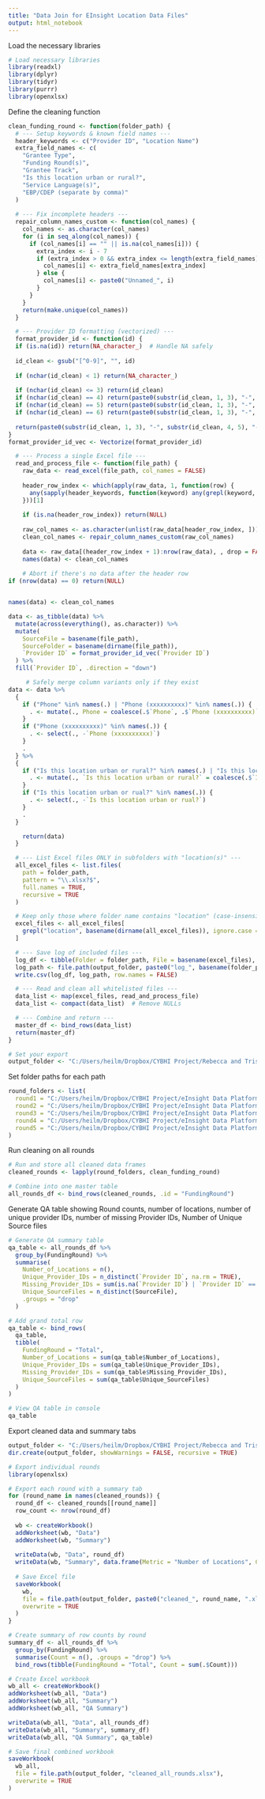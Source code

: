 ---
title: "Data Join for EInsight Location Data Files"
output: html_notebook
---
Load the necessary libraries

```{r}
# Load necessary libraries
library(readxl)
library(dplyr)
library(tidyr)
library(purrr)
library(openxlsx)

```

Define the cleaning function

```{r}
clean_funding_round <- function(folder_path) {
  # --- Setup keywords & known field names ---
  header_keywords <- c("Provider ID", "Location Name")
  extra_field_names <- c(
    "Grantee Type",
    "Funding Round(s)",
    "Grantee Track",
    "Is this location urban or rural?",
    "Service Language(s)",
    "EBP/CDEP (separate by comma)"
  )
  
  # --- Fix incomplete headers ---
  repair_column_names_custom <- function(col_names) {
    col_names <- as.character(col_names)
    for (i in seq_along(col_names)) {
      if (col_names[i] == "" || is.na(col_names[i])) {
        extra_index <- i - 7
        if (extra_index > 0 && extra_index <= length(extra_field_names)) {
          col_names[i] <- extra_field_names[extra_index]
        } else {
          col_names[i] <- paste0("Unnamed_", i)
        }
      }
    }
    return(make.unique(col_names))
  }

  # --- Provider ID formatting (vectorized) ---
  format_provider_id <- function(id) {
  if (is.na(id)) return(NA_character_)  # Handle NA safely
  
  id_clean <- gsub("[^0-9]", "", id)
  
  if (nchar(id_clean) < 1) return(NA_character_)
  
  if (nchar(id_clean) <= 3) return(id_clean)
  if (nchar(id_clean) == 4) return(paste0(substr(id_clean, 1, 3), "-", substr(id_clean, 4, 4)))
  if (nchar(id_clean) == 5) return(paste0(substr(id_clean, 1, 3), "-", substr(id_clean, 4, 5)))
  if (nchar(id_clean) == 6) return(paste0(substr(id_clean, 1, 3), "-", substr(id_clean, 4, 5), "-", substr(id_clean, 6, 6)))
  
  return(paste0(substr(id_clean, 1, 3), "-", substr(id_clean, 4, 5), "-", substr(id_clean, 6, 6), substr(id_clean, 7, nchar(id_clean))))
}
format_provider_id_vec <- Vectorize(format_provider_id)

  # --- Process a single Excel file ---
  read_and_process_file <- function(file_path) {
    raw_data <- read_excel(file_path, col_names = FALSE)
    
    header_row_index <- which(apply(raw_data, 1, function(row) {
      any(sapply(header_keywords, function(keyword) any(grepl(keyword, row, ignore.case = TRUE))))
    }))[1]
    
    if (is.na(header_row_index)) return(NULL)
    
    raw_col_names <- as.character(unlist(raw_data[header_row_index, ]))
    clean_col_names <- repair_column_names_custom(raw_col_names)
    
    data <- raw_data[(header_row_index + 1):nrow(raw_data), , drop = FALSE]
    names(data) <- clean_col_names
    
    # Abort if there's no data after the header row
if (nrow(data) == 0) return(NULL)


names(data) <- clean_col_names

data <- as_tibble(data) %>%
  mutate(across(everything(), as.character)) %>%
  mutate(
    SourceFile = basename(file_path),
    SourceFolder = basename(dirname(file_path)),
    `Provider ID` = format_provider_id_vec(`Provider ID`)
  ) %>%
  fill(`Provider ID`, .direction = "down")

     # Safely merge column variants only if they exist
data <- data %>%
  {
    if ("Phone" %in% names(.) | "Phone (xxxxxxxxxx)" %in% names(.)) {
      . <- mutate(., Phone = coalesce(.$`Phone`, .$`Phone (xxxxxxxxxx)`))
    }
    if ("Phone (xxxxxxxxxx)" %in% names(.)) {
      . <- select(., -`Phone (xxxxxxxxxx)`)
    }
    .
  } %>%
  {
    if ("Is this location urban or rural?" %in% names(.) | "Is this location urban or rual?" %in% names(.)) {
      . <- mutate(., `Is this location urban or rural?` = coalesce(.$`Is this location urban or rural?`, .$`Is this location urban or rual?`))
    }
    if ("Is this location urban or rual?" %in% names(.)) {
      . <- select(., -`Is this location urban or rual?`)
    }
    .
  }

    return(data)
  }

  # --- List Excel files ONLY in subfolders with "location(s)" ---
  all_excel_files <- list.files(
    path = folder_path,
    pattern = "\\.xlsx?$",
    full.names = TRUE,
    recursive = TRUE
  )

  # Keep only those where folder name contains "location" (case-insensitive)
  excel_files <- all_excel_files[
    grepl("location", basename(dirname(all_excel_files)), ignore.case = TRUE)
  ]

  # --- Save log of included files ---
  log_df <- tibble(Folder = folder_path, File = basename(excel_files), FullPath = excel_files)
  log_path <- file.path(output_folder, paste0("log_", basename(folder_path), ".csv"))
  write.csv(log_df, log_path, row.names = FALSE)

  # --- Read and clean all whitelisted files ---
  data_list <- map(excel_files, read_and_process_file)
  data_list <- compact(data_list)  # Remove NULLs

  # --- Combine and return ---
  master_df <- bind_rows(data_list)
  return(master_df)
}

# Set your export
output_folder <- "C:/Users/heilm/Dropbox/CYBHI Project/Rebecca and Tristan and Cristin/EInsight Data/"


```

Set folder paths for each path

```{r}
round_folders <- list(
  round1 = "C:/Users/heilm/Dropbox/CYBHI Project/eInsight Data Platform/Platform Action Items/Round 1/",
  round2 = "C:/Users/heilm/Dropbox/CYBHI Project/eInsight Data Platform/Platform Action Items/Round 2/",
  round3 = "C:/Users/heilm/Dropbox/CYBHI Project/eInsight Data Platform/Platform Action Items/Round 3/",
  round4 = "C:/Users/heilm/Dropbox/CYBHI Project/eInsight Data Platform/Platform Action Items/Round 4/",
  round5 = "C:/Users/heilm/Dropbox/CYBHI Project/eInsight Data Platform/Platform Action Items/Round 5/"
)

```

Run cleaning on all rounds

```{r}
# Run and store all cleaned data frames
cleaned_rounds <- lapply(round_folders, clean_funding_round)

# Combine into one master table
all_rounds_df <- bind_rows(cleaned_rounds, .id = "FundingRound")

```

Generate QA table showing Round counts, number of locations, number of unique provider IDs, number of missing Provider IDs, Number of Unique Source files 

```{r}
# Generate QA summary table
qa_table <- all_rounds_df %>%
  group_by(FundingRound) %>%
  summarise(
    Number_of_Locations = n(),
    Unique_Provider_IDs = n_distinct(`Provider ID`, na.rm = TRUE),
    Missing_Provider_IDs = sum(is.na(`Provider ID`) | `Provider ID` == ""),
    Unique_SourceFiles = n_distinct(SourceFile),
    .groups = "drop"
  )

# Add grand total row
qa_table <- bind_rows(
  qa_table,
  tibble(
    FundingRound = "Total",
    Number_of_Locations = sum(qa_table$Number_of_Locations),
    Unique_Provider_IDs = sum(qa_table$Unique_Provider_IDs),
    Missing_Provider_IDs = sum(qa_table$Missing_Provider_IDs),
    Unique_SourceFiles = sum(qa_table$Unique_SourceFiles)
  )
)

# View QA table in console
qa_table

```


Export cleaned data and summary tabs 

```{r}
output_folder <- "C:/Users/heilm/Dropbox/CYBHI Project/Rebecca and Tristan and Cristin/EInsight Data/"
dir.create(output_folder, showWarnings = FALSE, recursive = TRUE)

# Export individual rounds
library(openxlsx)

# Export each round with a summary tab
for (round_name in names(cleaned_rounds)) {
  round_df <- cleaned_rounds[[round_name]]
  row_count <- nrow(round_df)
  
  wb <- createWorkbook()
  addWorksheet(wb, "Data")
  addWorksheet(wb, "Summary")
  
  writeData(wb, "Data", round_df)
  writeData(wb, "Summary", data.frame(Metric = "Number of Locations", Count = row_count))
  
  # Save Excel file
  saveWorkbook(
    wb,
    file = file.path(output_folder, paste0("cleaned_", round_name, ".xlsx")),
    overwrite = TRUE
  )
}

# Create summary of row counts by round
summary_df <- all_rounds_df %>%
  group_by(FundingRound) %>%
  summarise(Count = n(), .groups = "drop") %>%
  bind_rows(tibble(FundingRound = "Total", Count = sum(.$Count)))

# Create Excel workbook
wb_all <- createWorkbook()
addWorksheet(wb_all, "Data")
addWorksheet(wb_all, "Summary")
addWorksheet(wb_all, "QA Summary")

writeData(wb_all, "Data", all_rounds_df)
writeData(wb_all, "Summary", summary_df)
writeData(wb_all, "QA Summary", qa_table)

# Save final combined workbook
saveWorkbook(
  wb_all,
  file = file.path(output_folder, "cleaned_all_rounds.xlsx"),
  overwrite = TRUE
)

```



